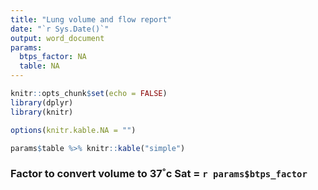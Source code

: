 ```yaml
---
title: "Lung volume and flow report"
date: "`r Sys.Date()`"
output: word_document
params:
  btps_factor: NA
  table: NA
---
```


```r
knitr::opts_chunk$set(echo = FALSE)
library(dplyr)
library(knitr)
```

```r
options(knitr.kable.NA = "")

params$table %>% knitr::kable("simple")
```

### Factor to convert volume to 37˚c Sat = `r params$btps_factor`
